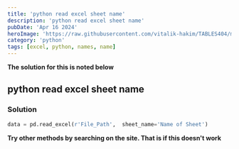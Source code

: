 ```yaml
---
title: 'python read excel sheet name'
description: 'python read excel sheet name'
pubDate: 'Apr 16 2024'
heroImage: 'https://raw.githubusercontent.com/vitalik-hakim/TABLES404/main/error_b/python.jpg'
category: 'python'
tags: [excel, python, names, name]
---
```


**The solution for this is noted below**

## python read excel sheet name

### Solution

```python
data = pd.read_excel(r'File_Path',  sheet_name='Name of Sheet')
```

**Try other methods by searching on the site. That is if this doesn't work**
